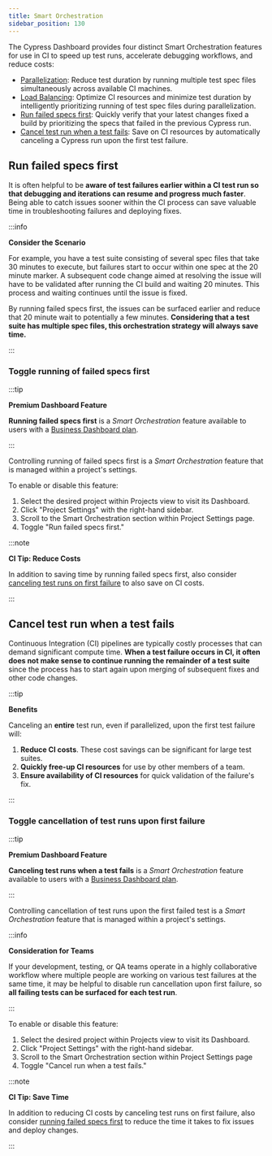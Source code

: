 ```yaml
---
title: Smart Orchestration
sidebar_position: 130
---
```


The Cypress Dashboard provides four distinct Smart Orchestration features for
use in CI to speed up test runs, accelerate debugging workflows, and reduce
costs:

- [Parallelization](/guides/guides/parallelization): Reduce test duration by
  running multiple test spec files simultaneously across available CI machines.
- [Load Balancing](/guides/guides/parallelization#Balance-strategy): Optimize CI
  resources and minimize test duration by intelligently prioritizing running of
  test spec files during parallelization.
- [Run failed specs first](#Run-failed-specs-first): Quickly verify that your
  latest changes fixed a build by prioritizing the specs that failed in the
  previous Cypress run.
- [Cancel test run when a test fails](#Cancel-test-run-when-a-test-fails): Save
  on CI resources by automatically canceling a Cypress run upon the first test
  failure.

## Run failed specs first

It is often helpful to be **aware of test failures earlier within a CI test run
so that debugging and iterations can resume and progress much faster**. Being
able to catch issues sooner within the CI process can save valuable time in
troubleshooting failures and deploying fixes.

:::info

<strong>
  <Icon name="graduation-cap" /> Consider the Scenario
</strong>

For example, you have a test suite consisting of several spec files that take 30
minutes to execute, but failures start to occur within one spec at the 20 minute
marker. A subsequent code change aimed at resolving the issue will have to be
validated after running the CI build and waiting 20 minutes. This process and
waiting continues until the issue is fixed.

By running failed specs first, the issues can be surfaced earlier and reduce
that 20 minute wait to potentially a few minutes. **Considering that a test
suite has multiple spec files, this orchestration strategy will always save
time.**

:::

### Toggle running of failed specs first

:::tip

<strong>
  <Icon name="star" /> Premium Dashboard Feature
</strong>

**Running failed specs first** is a _Smart Orchestration_ feature available to
users with a [Business Dashboard plan](https://cypress.io/pricing).

:::

Controlling running of failed specs first is a _Smart Orchestration_ feature
that is managed within a project's settings.

To enable or disable this feature:

1. Select the desired project within Projects view to visit its Dashboard.
2. Click "Project Settings" with the right-hand sidebar.
3. Scroll to the Smart Orchestration section within Project Settings page.
4. Toggle "Run failed specs first."

<DocsImage
  src="/img/guides/smart-orchestration/enable-run-failed-specs-first.png"
  alt="Enable running of failed specs first"
/>

:::note

<strong>CI Tip: Reduce Costs</strong>

In addition to saving time by running failed specs first, also consider
[canceling test runs on first failure](#Cancel-test-run-when-a-test-fails) to
also save on CI costs.

:::

## Cancel test run when a test fails

Continuous Integration (CI) pipelines are typically costly processes that can
demand significant compute time. **When a test failure occurs in CI, it often
does not make sense to continue running the remainder of a test suite** since
the process has to start again upon merging of subsequent fixes and other code
changes.

:::tip

<strong>
  <Icon name="check" /> Benefits
</strong>

Canceling an **entire** test run, even if parallelized, upon the first test
failure will:

1. **Reduce CI costs**. These cost savings can be significant for large test
   suites.
2. **Quickly free-up CI resources** for use by other members of a team.
3. **Ensure availability of CI resources** for quick validation of the failure's
   fix.

:::

### Toggle cancellation of test runs upon first failure

:::tip

<strong>
  <Icon name="star" /> Premium Dashboard Feature
</strong>

**Canceling test runs when a test fails** is a _Smart Orchestration_ feature
available to users with a [Business Dashboard plan](https://cypress.io/pricing).

:::

Controlling cancellation of test runs upon the first failed test is a _Smart
Orchestration_ feature that is managed within a project's settings.

:::info

<strong>Consideration for Teams</strong>

If your development, testing, or QA teams operate in a highly collaborative
workflow where multiple people are working on various test failures at the same
time, it may be helpful to disable run cancellation upon first failure, so **all
failing tests can be surfaced for each test run**.

:::

To enable or disable this feature:

1. Select the desired project within Projects view to visit its Dashboard.
2. Click "Project Settings" with the right-hand sidebar.
3. Scroll to the Smart Orchestration section within Project Settings page
4. Toggle "Cancel run when a test fails."

<DocsImage
  src="/img/guides/smart-orchestration/enable-cancel-run.png"
  alt="Enable cancellation of test runs upon first failure"
/>

:::note

<strong>CI Tip: Save Time</strong>

In addition to reducing CI costs by canceling test runs on first failure, also
consider [running failed specs first](#Run-failed-specs-first) to reduce the
time it takes to fix issues and deploy changes.

:::
